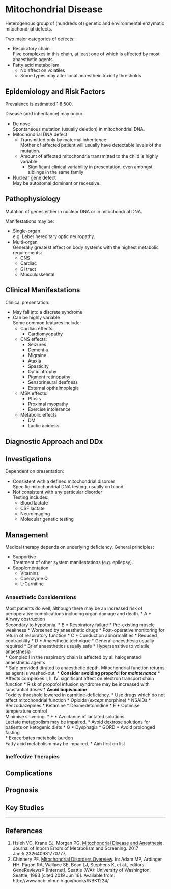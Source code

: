 # Mitochondrial Disease


Heterogenous group of (hundreds of) genetic and environmental enzymatic mitochondrial defects. 

Two major categories of defects:

* Respiratory chain  
Five complexes in this chain, at least one of which is affected by most anaesthetic agents.
* Fatty acid metabolism  
	* No affect on volatiles
	* Some types may alter local anaestheic toxicity thresholds


## Epidemiology and Risk Factors

Prevalance is estimated 1:8,500.

Disease (and inheritance) may occur:

* De novo  
Spontaneous mutation (usually deletion) in mitochondrial DNA.
* Mitochondrial DNA defect
	* Transmitted only by maternal inheritence  
	Mother of affected patient will usually have detectable levels of the mutation.
	* Amount of affected mitochondria transmitted to the child is highly variable  
		* Significant clinical variability in presentation, even amongst siblings in the same family
* Nuclear gene defect  
May be autosomal dominant or recessive.

## Pathophysiology

Mutation of genes either in nuclear DNA or in mitochondrial DNA.

Manifestations may be:

* Single-organ  
e.g. Leber hereditary optic neuropathy.
* Multi-organ  
Generally greatest effect on body systems with the highest metabolic requirements:
	* CNS
	* Cardiac
	* GI tract
	* Musculoskeletal

## Clinical Manifestations

Clinical presentation:

* May fall into a discrete syndrome
* Can be highly variable  
Some common features include:
	* Cardiac effects:
		* Cardiomyopathy
	* CNS effects:
		* Seizures
		* Dementia
		* Migraine
		* Ataxia
		* Spasticity
		* Optic atrophy
		* Pigment retinopathy
		* Sensorineural deafness
		* External opthalmoplegia
	* MSK effects:
		* Ptosis
		* Proximal myopathy
		* Exercise intolerance
	* Metabolic effects
		* DM
		* Lactic acidosis


## Diagnostic Approach and DDx

## Investigations

Dependent on presentation:

* Consistent with a defined mitochondrial disorder  
Specific mitochondrial DNA testing, usually on blood.
* Not consistent with any particular disorder  
Testing includes:
	* Blood lactate
	* CSF lactate
	* Neuroimaging
	* Molecular genetic testing


## Management

Medical therapy depends on underlying deficiency. General principles:

* Supportive  
Treatment of other system manifestations (e.g. epilepsy).
* Supplementation
	* Vitamins
	* Coenzyme Q
	* L-Carnitine

### Anaesthetic Considerations

Most patients do well, although there may be an increased risk of perioperative complications including organ damage and death.
* A
	* Airway obstruction  
	Secondary to hypotonia.
* B
	* Respiratory failure
		* Pre-existing muscle weakness
		* Worsened by anaesthetic drugs
	* Post-operative monitoring for return of respiratory function
* C
	* Conduction abnormalities
	* Reduced contractility
* D
	* Anaesthetic technique
		* General anaesthesia usually required
		* Brief anaesthetics usually safe
		* Hypersensitive to volatile anaesthesia  
			* Complex I in the respiraory chain is affected by all halogenated anaesthetic agents  
			* Safe provided titrated to anaesthetic depth. Mitochondrial function returns as agent is washed-out.
		* **Consider avoiding propofol for *maintenance***
			* Affects complexes I, II, IV: significant affect on electron transport chain function
			* Risk of propofol infusion syndrome may be increased with substantial doses
		* **Avoid bupivacaine**  
		Toxicity threshold lowered in carnitine-deficiency.
	* Use drugs which do not affect mitochondrial function
		* Opioids (*except* morphine)
		* NSAIDs
		* Benzodiazepines
		* Ketamine
		* Dexmedetomidine
* E
	* Optimise temperature control  
	Minimise shivering.
* F
	* Avoidance of lactated solutions  
	Lactate metagbolism may be impaired.
	* Avoid dextrose solutions for patients on ketogenic diets
* G
	* Dysphagia
	* GORD
	* Avoid prolonged fasting  
		* Exacerbates metabolic burden  
		Fatty acid metabolism may be impaired.
		* Aim first on list


### Ineffective Therapies

## Complications

## Prognosis

## Key Studies


---

## References

1. Hsieh VC, Krane EJ, Morgan PG. [Mitochondrial Disease and Anesthesia](http://med.stanford.edu/content/dam/sm/pedsanesthesia/documents/mitochondrial-disease.pdf). Journal of Inborn Errors of Metabolism and Screening. 2017 Jan;5:232640981770777. 
2. Chinnery PF. [Mitochondrial Disorders Overview](https://www.ncbi.nlm.nih.gov/books/NBK1224/). In: Adam MP, Ardinger HH, Pagon RA, Wallace SE, Bean LJ, Stephens K, et al., editors. GeneReviews® [Internet]. Seattle (WA): University of Washington, Seattle; 1993 [cited 2019 Jun 16]. Available from: http://www.ncbi.nlm.nih.gov/books/NBK1224/
